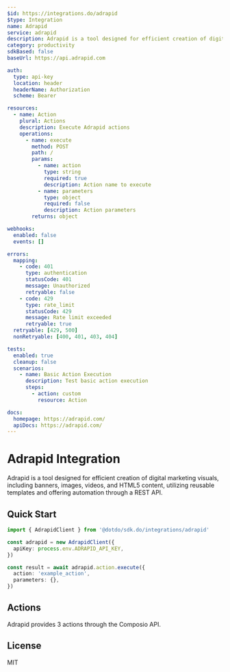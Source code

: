 ```yaml
---
$id: https://integrations.do/adrapid
$type: Integration
name: Adrapid
service: adrapid
description: Adrapid is a tool designed for efficient creation of digital marketing visuals, including banners, images, videos, and HTML5 content, utilizing reusable templates and offering automation through a REST API.
category: productivity
sdkBased: false
baseUrl: https://api.adrapid.com

auth:
  type: api-key
  location: header
  headerName: Authorization
  scheme: Bearer

resources:
  - name: Action
    plural: Actions
    description: Execute Adrapid actions
    operations:
      - name: execute
        method: POST
        path: /
        params:
          - name: action
            type: string
            required: true
            description: Action name to execute
          - name: parameters
            type: object
            required: false
            description: Action parameters
        returns: object

webhooks:
  enabled: false
  events: []

errors:
  mapping:
    - code: 401
      type: authentication
      statusCode: 401
      message: Unauthorized
      retryable: false
    - code: 429
      type: rate_limit
      statusCode: 429
      message: Rate limit exceeded
      retryable: true
  retryable: [429, 500]
  nonRetryable: [400, 401, 403, 404]

tests:
  enabled: true
  cleanup: false
  scenarios:
    - name: Basic Action Execution
      description: Test basic action execution
      steps:
        - action: custom
          resource: Action

docs:
  homepage: https://adrapid.com/
  apiDocs: https://adrapid.com/
---
```


# Adrapid Integration

Adrapid is a tool designed for efficient creation of digital marketing visuals, including banners, images, videos, and HTML5 content, utilizing reusable templates and offering automation through a REST API.

## Quick Start

```typescript
import { AdrapidClient } from '@dotdo/sdk.do/integrations/adrapid'

const adrapid = new AdrapidClient({
  apiKey: process.env.ADRAPID_API_KEY,
})

const result = await adrapid.action.execute({
  action: 'example_action',
  parameters: {},
})
```

## Actions

Adrapid provides 3 actions through the Composio API.

## License

MIT
